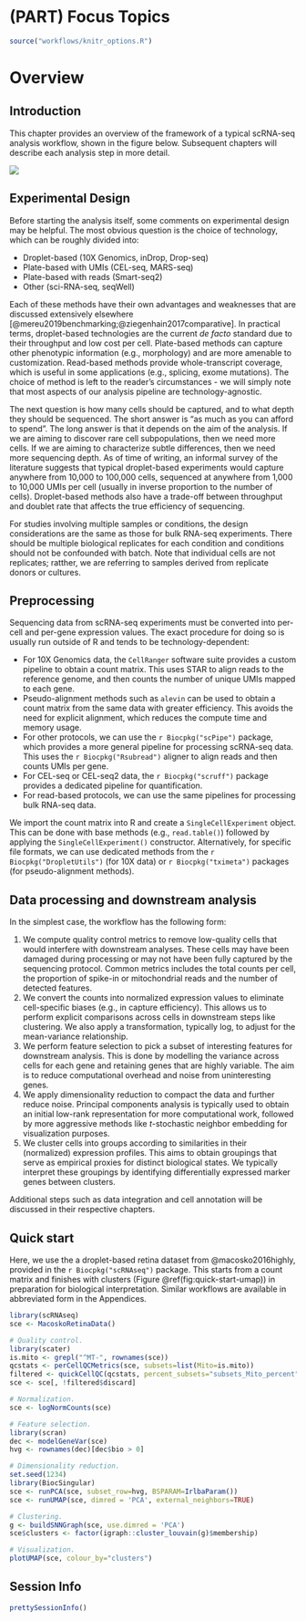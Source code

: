# (PART) Focus Topics {-}

```r
source("workflows/knitr_options.R")
```

# Overview

## Introduction

This chapter provides an overview of the framework of a typical scRNA-seq analysis workflow, shown in the figure below. 
Subsequent chapters will describe each analysis step in more detail.

![](images/Workflow.png)

## Experimental Design

Before starting the analysis itself, some comments on experimental design may be helpful.
The most obvious question is the choice of technology, which can be roughly divided into:

- Droplet-based (10X Genomics, inDrop, Drop-seq)
- Plate-based with UMIs (CEL-seq, MARS-seq)
- Plate-based with reads (Smart-seq2)
- Other (sci-RNA-seq, seqWell)

Each of these methods have their own advantages and weaknesses that are discussed extensively elsewhere [@mereu2019benchmarking;@ziegenhain2017comparative].
In practical terms, droplet-based technologies are the current _de facto_ standard due to their throughput and low cost per cell.
Plate-based methods can capture other phenotypic information (e.g., morphology) and are more amenable to customization.
Read-based methods provide whole-transcript coverage, which is useful in some applications (e.g., splicing, exome mutations).
The choice of method is left to the reader's circumstances - we will simply note that most aspects of our analysis pipeline are technology-agnostic.

The next question is how many cells should be captured, and to what depth they should be sequenced.
The short answer is "as much as you can afford to spend".
The long answer is that it depends on the aim of the analysis.
If we are aiming to discover rare cell subpopulations, then we need more cells.
If we are aiming to characterize subtle differences, then we need more sequencing depth.
As of time of writing, an informal survey of the literature suggests that typical droplet-based experiments would capture anywhere from 10,000 to 100,000 cells, sequenced at anywhere from 1,000 to 10,000 UMIs per cell (usually in inverse proportion to the number of cells).
Droplet-based methods also have a trade-off between throughput and doublet rate that affects the true efficiency of sequencing.

For studies involving multiple samples or conditions, the design considerations are the same as those for bulk RNA-seq experiments.
There should be multiple biological replicates for each condition and conditions should not be confounded with batch.
Note that individual cells are not replicates; ratther, we are referring to samples derived from replicate donors or cultures.

## Preprocessing 

Sequencing data from scRNA-seq experiments must be converted into per-cell and per-gene expression values.
The exact procedure for doing so is usually run outside of R and tends to be technology-dependent:

* For 10X Genomics data, the `CellRanger` software suite provides a custom pipeline to obtain a count matrix.
This uses STAR to align reads to the reference genome, and then counts the number of unique UMIs mapped to each gene.
* Pseudo-alignment methods such as `alevin` can be used to obtain a count matrix from the same data with greater efficiency.
This avoids the need for explicit alignment, which reduces the compute time and memory usage.
* For other protocols, we can use the `r Biocpkg("scPipe")` package, which provides a more general pipeline for processing scRNA-seq data.
This uses the `r Biocpkg("Rsubread")` aligner to align reads and then counts UMIs per gene.
* For CEL-seq or CEL-seq2 data, the `r Biocpkg("scruff")` package provides a dedicated pipeline for quantification.
* For read-based protocols, we can use the same pipelines for processing bulk RNA-seq data.

We import the count matrix into R and create a `SingleCellExperiment` object.
This can be done with base methods (e.g., `read.table()`) followed by applying the `SingleCellExperiment()` constructor.
Alternatively, for specific file formats, we can use dedicated methods from the `r Biocpkg("DropletUtils")` (for 10X data) or `r Biocpkg("tximeta")` packages (for pseudo-alignment methods).

## Data processing and downstream analysis

In the simplest case, the workflow has the following form:

1. We compute quality control metrics to remove low-quality cells that would interfere with downstream analyses.
These cells may have been damaged during processing or may not have been fully captured by the sequencing protocol.
Common metrics includes the total counts per cell, the proportion of spike-in or mitochondrial reads and the number of detected features.
2. We convert the counts into normalized expression values to eliminate cell-specific biases (e.g., in capture efficiency).
This allows us to perform explicit comparisons across cells in downstream steps like clustering.
We also apply a transformation, typically log, to adjust for the mean-variance relationship. 
3. We perform feature selection to pick a subset of interesting features for downstream analysis.
This is done by modelling the variance across cells for each gene and retaining genes that are highly variable.
The aim is to reduce computational overhead and noise from uninteresting genes.
4. We apply dimensionality reduction to compact the data and further reduce noise.
Principal components analysis is typically used to obtain an initial low-rank representation for more computational work,
followed by more aggressive methods like $t$-stochastic neighbor embedding for visualization purposes.
5. We cluster cells into groups according to similarities in their (normalized) expression profiles.
This aims to obtain groupings that serve as empirical proxies for distinct biological states.
We typically interpret these groupings by identifying differentially expressed marker genes between clusters.

Additional steps such as data integration and cell annotation will be discussed in their respective chapters.

## Quick start

Here, we use the a droplet-based retina dataset from @macosko2016highly, provided in the `r Biocpkg("scRNAseq")` package.
This starts from a count matrix and finishes with clusters (Figure \@ref(fig:quick-start-umap)) in preparation for biological interpretation.
Similar workflows are available in abbreviated form in the Appendices.

```r
library(scRNAseq)
sce <- MacoskoRetinaData()

# Quality control.
library(scater)
is.mito <- grepl("^MT-", rownames(sce))
qcstats <- perCellQCMetrics(sce, subsets=list(Mito=is.mito))
filtered <- quickCellQC(qcstats, percent_subsets="subsets_Mito_percent")
sce <- sce[, !filtered$discard]

# Normalization.
sce <- logNormCounts(sce)

# Feature selection.
library(scran)
dec <- modelGeneVar(sce)
hvg <- rownames(dec)[dec$bio > 0] 

# Dimensionality reduction.
set.seed(1234)
library(BiocSingular)
sce <- runPCA(sce, subset_row=hvg, BSPARAM=IrlbaParam())
sce <- runUMAP(sce, dimred = 'PCA', external_neighbors=TRUE)

# Clustering.
g <- buildSNNGraph(sce, use.dimred = 'PCA')
sce$clusters <- factor(igraph::cluster_louvain(g)$membership)

# Visualization.
plotUMAP(sce, colour_by="clusters")
```

## Session Info {-}

```r
prettySessionInfo()
```


